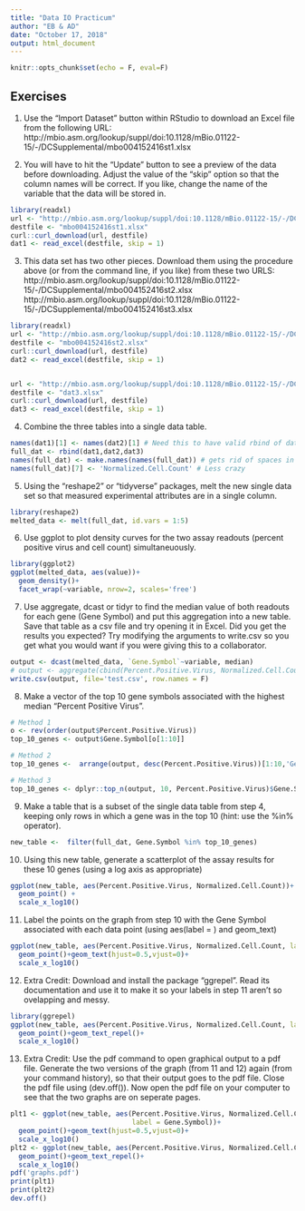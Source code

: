 ```yaml
---
title: "Data IO Practicum"
author: "EB & AD"
date: "October 17, 2018"
output: html_document
---
```


```r
knitr::opts_chunk$set(echo = F, eval=F)
```

## Exercises

1. Use the "Import Dataset" button within RStudio to download an Excel file from the following URL:</br> http://mbio.asm.org/lookup/suppl/doi:10.1128/mBio.01122-15/-/DCSupplemental/mbo004152416st1.xlsx


2. You will have to hit the "Update" button to see a preview of the data before downloading.  Adjust the value of the "skip" option so that the column names will be correct.  If you like, change the name of the variable that the data will be stored in.


```r
library(readxl)
url <- "http://mbio.asm.org/lookup/suppl/doi:10.1128/mBio.01122-15/-/DCSupplemental/mbo004152416st1.xlsx"
destfile <- "mbo004152416st1.xlsx"
curl::curl_download(url, destfile)
dat1 <- read_excel(destfile, skip = 1)
```

3. This data set has two other pieces.  Download them using the procedure above (or from the command line, if you like) from these two URLS:</br>
http://mbio.asm.org/lookup/suppl/doi:10.1128/mBio.01122-15/-/DCSupplemental/mbo004152416st2.xlsx
http://mbio.asm.org/lookup/suppl/doi:10.1128/mBio.01122-15/-/DCSupplemental/mbo004152416st3.xlsx
```r
library(readxl)
url <- "http://mbio.asm.org/lookup/suppl/doi:10.1128/mBio.01122-15/-/DCSupplemental/mbo004152416st2.xlsx"
destfile <- "mbo004152416st2.xlsx"
curl::curl_download(url, destfile)
dat2 <- read_excel(destfile, skip = 1)


url <- "http://mbio.asm.org/lookup/suppl/doi:10.1128/mBio.01122-15/-/DCSupplemental/mbo004152416st3.xlsx"
destfile <- "dat3.xlsx"
curl::curl_download(url, destfile)
dat3 <- read_excel(destfile, skip = 1)

```

4. Combine the three tables into a single data table.
```r
names(dat1)[1] <- names(dat2)[1] # Need this to have valid rbind of data.frames
full_dat <- rbind(dat1,dat2,dat3)
names(full_dat) <- make.names(names(full_dat)) # gets rid of spaces in names
names(full_dat)[7] <- 'Normalized.Cell.Count' # Less crazy
```

5. Using the "reshape2" or "tidyverse" packages, melt the new single data set so that measured experimental attributes are in a single column.
```r
library(reshape2)
melted_data <- melt(full_dat, id.vars = 1:5)
```

6. Use ggplot to plot density curves for the two assay readouts (percent positive virus and cell count) simultaneuously.
```r
library(ggplot2)
ggplot(melted_data, aes(value))+
  geom_density()+
  facet_wrap(~variable, nrow=2, scales='free')
```

7. Use aggregate, dcast or tidyr to find the median value of both readouts for each gene (Gene Symbol) and put this aggregation into a new table.  Save that table as a csv file and try opening it in Excel.  Did you get the results you expected?  Try modifying the arguments to write.csv so you get what you would want if you were giving this to a collaborator.
```r
output <- dcast(melted_data, `Gene.Symbol`~variable, median)
# output <- aggregate(cbind(Percent.Positive.Virus, Normalized.Cell.Count)~Gene.Symbol, full_dat, median)
write.csv(output, file='test.csv', row.names = F)
```


8. Make a vector of the top 10 gene symbols associated with the highest median "Percent Positive Virus".
```r
# Method 1
o <- rev(order(output$Percent.Positive.Virus))
top_10_genes <- output$Gene.Symbol[o[1:10]]

# Method 2
top_10_genes <-  arrange(output, desc(Percent.Positive.Virus))[1:10,'Gene.Symbol']

# Method 3
top_10_genes <- dplyr::top_n(output, 10, Percent.Positive.Virus)$Gene.Symbol
```

9. Make a table that is a subset of the single data table from step 4, keeping only rows in which a gene was in the top 10 (hint: use the %in% operator).
```r
new_table <-  filter(full_dat, Gene.Symbol %in% top_10_genes)
```


10.  Using this new table, generate a scatterplot of the assay results for these 10 genes (using a log axis as appropriate)
```r
ggplot(new_table, aes(Percent.Positive.Virus, Normalized.Cell.Count))+
  geom_point() +
  scale_x_log10()
```


11. Label the points on the graph from step 10 with the Gene Symbol associated with each data point (using aes(label = ) and geom_text)
```r
ggplot(new_table, aes(Percent.Positive.Virus, Normalized.Cell.Count, label = Gene.Symbol))+
  geom_point()+geom_text(hjust=0.5,vjust=0)+
  scale_x_log10()
```


12. Extra Credit: Download and install the package "ggrepel".  Read its documentation and use it to make it so your labels in step 11 aren't so ovelapping and messy.
```r
library(ggrepel)
ggplot(new_table, aes(Percent.Positive.Virus, Normalized.Cell.Count, label = Gene.Symbol))+
  geom_point()+geom_text_repel()+
  scale_x_log10()

```


13. Extra Credit: Use the pdf command to open graphical output to a pdf file.  Generate the two versions of the graph (from 11 and 12) again (from your command history), so that their output goes to the pdf file.  Close the pdf file using (dev.off()).  Now open the pdf file on your computer to see that the two graphs are on seperate pages.
```r
plt1 <- ggplot(new_table, aes(Percent.Positive.Virus, Normalized.Cell.Count, 
                              label = Gene.Symbol))+
  geom_point()+geom_text(hjust=0.5,vjust=0)+
  scale_x_log10()
plt2 <- ggplot(new_table, aes(Percent.Positive.Virus, Normalized.Cell.Count, label = Gene.Symbol))+
  geom_point()+geom_text_repel()+
  scale_x_log10()
pdf('graphs.pdf')
print(plt1)
print(plt2)
dev.off()
```

